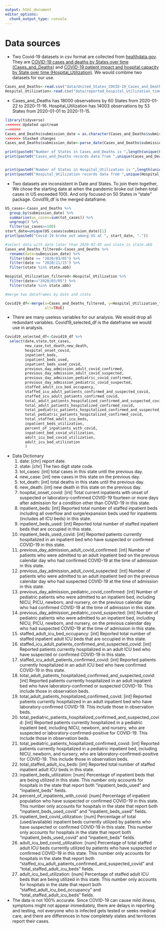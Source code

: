 ```yaml
---
output: html_document
editor_options: 
  chunk_output_type: console
---
```

# Data sources

* Two Covid-19 datasets in csv format are collected from [healthdata.gov](https://healthdata.gov/). They are [COVID-19 cases and deaths by States over time (Cases_and_Deaths)](https://healthdata.gov/dataset/united-states-covid-19-cases-and-deaths-state-over-time) and [COVID-19 patient impact and hospital capacity by State over time (Hospital_Utilization)](https://healthdata.gov/dataset/covid-19-reported-patient-impact-and-hospital-capacity-state-timeseries). We would combine two datasets for our use.
```r
Cases_and_Deaths<-read.csv("data/United_States_COVID-19_Cases_and_Deaths_by_State_over_Time.csv")
Hospital_Utilization<-read.csv("data/reported_hospital_utilization_timeseries_20201115_2134.csv")
```
* Cases_and_Deaths has 18000 observations by 60 States from 2020-01-22 to 2020-11-16. Hospital_Utilization has 14003 observations by 53 States from 2020-01-01 to 2020-11-15.
```r
library(tidyverse)
<<<<<<< Updated upstream
=======
Cases_and_Deaths$submission_date = as.character(Cases_and_Deaths$submission_date)
>>>>>>> Stashed changes
Cases_and_Deaths$submission_date<-parse_date(Cases_and_Deaths$submission_date,format = "%m/%d/%Y")

print(paste0("Number of States in Cases_and_Deaths is ",length(unique(Cases_and_Deaths$state)),"."))
print(paste0("Cases_and_Deaths records data from ",unique(Cases_and_Deaths$submission_date)[1], " to ", unique(Cases_and_Deaths$submission_date)[length(unique(Cases_and_Deaths$submission_date))], "."))


print(paste0("Number of States in Hospital_Utilization is ",length(unique(Hospital_Utilization$state)),"."))
print(paste0("Hospital_Utilization records data from ",unique(Hospital_Utilization$date)[length(unique(Hospital_Utilization$date))], " to ",unique(Hospital_Utilization$date)[1] , "."))
```

* Two datasets are inconsistent in Date and States. To join them together, We chose the starting date at when the pandemic broke out (when total cases in US exceeded 100). And only focused on 50 States in "state" package. Covid19_df is the merged dataframe.
```r
US_cases<-Cases_and_Deaths %>% 
  group_by(submission_date) %>% 
  summarise(us_cases=sum(tot_cases)) %>% 
  ungroup() %>% 
  filter(us_cases>=100)
start_date=unique(US_cases$submission_date)[1]
print(paste0("Covid-19 broke out among US at ", start_date, "."))
```
```r
#select data with date later than 2020-03-05 and state in state.abb
Cases_and_Deaths_filtered<-Cases_and_Deaths %>% 
  rename(date=submission_date) %>% 
  filter(date >= "2020/03/05") %>% 
  filter(date <= "2020/11/15") %>% 
  filter(state %in% state.abb)

Hospital_Utilization_filtered<-Hospital_Utilization %>% 
  filter(date>="2020/03/05") %>% 
  filter(state %in% state.abb)

#merge two dataframes by date and state

Covid19_df<-merge(x=Cases_and_Deaths_filtered, y=Hospital_Utilization_filtered, by=c("date", "state"),
                  all=TRUE)
```

* There are many useless variables for our analysis. We would drop all redundant variables. Covid19_selected_df is the dateframe we would use in analysis.
```r
Covid19_selected_df<-Covid19_df %>% 
  select(date,state,tot_cases,
         new_case,tot_death,new_death,
         hospital_onset_covid,
         inpatient_beds,
         inpatient_beds_used,
         inpatient_beds_used_covid,
         previous_day_admission_adult_covid_confirmed, 
         previous_day_admission_adult_covid_suspected, 
         previous_day_admission_pediatric_covid_confirmed,
         previous_day_admission_pediatric_covid_suspected,
         staffed_adult_icu_bed_occupancy,
         staffed_icu_adult_patients_confirmed_and_suspected_covid,
         staffed_icu_adult_patients_confirmed_covid,
         total_adult_patients_hospitalized_confirmed_and_suspected_covid, 
         total_adult_patients_hospitalized_confirmed_covid,
         total_pediatric_patients_hospitalized_confirmed_and_suspected_covid,
         total_pediatric_patients_hospitalized_confirmed_covid,
         total_staffed_adult_icu_beds,
         inpatient_beds_utilization,
         percent_of_inpatients_with_covid,
         inpatient_bed_covid_utilization,
         adult_icu_bed_covid_utilization,
         adult_icu_bed_utilization 
         )
```

* Data Dictionary
    1) date: [chr] report date.
    2) state: [chr] The two digit state code.
    3) tot_cases: [int] total cases in this state until the previous day.
    4) new_case: [int] new cases in this state on the previous day.
    5) tot_death: [int] total deaths in this state until the previous day.
    6) new_death: [int] new death in this state on the previous day.
    7) hospital_onset_covid: [int] Total current inpatients with onset of suspected or laboratory-confirmed COVID-19 fourteen or more days after admission for a condition other than COVID-19 in this state.
    8) inpatient_beds: [int] Reported total number of staffed inpatient beds including all overflow and surge/expansion beds used for inpatients (includes all ICU beds) in this state.
    9) inpatient_beds_used: [int] Reported total number of staffed inpatient beds that are occupied in this state.
    10) inpatient_beds_used_covid: [int] Reported patients currently hospitalized in an inpatient bed who have suspected or confirmed COVID-19 in this state.
    11) previous_day_admission_adult_covid_confirmed: [int] Number of patients who were admitted to an adult inpatient bed on the previous calendar day who had confirmed COVID-19 at the time of admission in this state.
    12) previous_day_admission_adult_covid_suspected: [int] Number of patients who were admitted to an adult inpatient bed on the previous calendar day who had suspected COVID-19 at the time of admission in this state.
    13) previous_day_admission_pediatric_covid_confirmed: [int] Number of pediatric patients who were admitted to an inpatient bed, including NICU, PICU, newborn, and nursery, on the previous calendar day who had confirmed COVID-19 at the time of admission in this state.
    14) previous_day_admission_pediatric_covid_suspected: [int] Number of pediatric patients who were admitted to an inpatient bed, including NICU, PICU, newborn, and nursery, on the previous calendar day who had suspected COVID-19 at the time of admission in this state.
    15) staffed_adult_icu_bed_occupancy: [int] Reported total number of staffed inpatient adult ICU beds that are occupied in this state.
    16) staffed_icu_adult_patients_confirmed_and_suspected_covid: [int] Reported patients currently hospitalized in an adult ICU bed who have suspected or confirmed COVID-19 in this state.
    17) staffed_icu_adult_patients_confirmed_covid: [int] Reported patients currently hospitalized in an adult ICU bed who have confirmed COVID-19 in this state.
    18) total_adult_patients_hospitalized_confirmed_and_suspected_covid: [int] Reported patients currently hospitalized in an adult inpatient
bed who have laboratory-confirmed or suspected COVID-19. This include those in observation beds.
    19) total_adult_patients_hospitalized_confirmed_covid: [int] Reported patients currently hospitalized in an adult inpatient
bed who have laboratory-confirmed COVID-19. This include those in observation beds.
    20) total_pediatric_patients_hospitalized_confirmed_and_suspected_covid: [int] Reported patients currently hospitalized in a pediatric inpatient bed, including NICU, newborn, and nursery, who are suspected or laboratory-confirmed-positive for COVID-19. This include those in observation beds.
    21) total_pediatric_patients_hospitalized_confirmed_covid: [int] Reported patients currently hospitalized in a pediatric inpatient
bed, including NICU, newborn, and nursery, who are laboratory-confirmed-positive for COVID-19. This include those in observation beds.
    22) total_staffed_adult_icu_beds: [int] Reported total number of staffed inpatient adult ICU beds in this state.
    23) inpatient_beds_utilization: [num] Percentage of inpatient beds that are being utilized in this state. This number only accounts for hospitals in the state that report both "inpatient_beds_used" and "inpatient_beds" fields.
    24) percent_of_inpatients_with_covid: [num] Percentage of inpatient population who have suspected or confirmed COVID-19 in this state. This number only accounts for hospitals in the state that report both "inpatient_beds_used_covid" and "inpatient_beds_used" fields.
    25) inpatient_bed_covid_utilization: [num] Percentage of total (used/available) inpatient beds currently utilized by patients who have suspected or confirmed COVID-19 in this state. This number only accounts for hospitals in the state that report both "inpatient_beds_used_covid" and "inpatient_beds" fields.
    26) adult_icu_bed_covid_utilization: [num] Percentage of total staffed adult ICU beds currently utilized by patients who have suspected or confirmed COVID-19 in this state. This number only accounts for hospitals in the state that report both "staffed_icu_adult_patients_confirmed_and_suspected_covid" and "total_staffed_adult_icu_beds" fields.
    27) adult_icu_bed_utilization: [num] Percentage of staffed adult ICU beds that are being utilized in this state. This number only accounts for hospitals in the state that report both "staffed_adult_icu_bed_occupancy" and "total_staffed_adult_icu_beds" fields.

* The data is not 100% accurate. Since COVID-19 can cause mild illness, symptoms might not appear immediately, there are delays in reporting and testing, not everyone who is infected gets tested or seeks medical care, and there are differences in how completely states and territories report their cases.
    